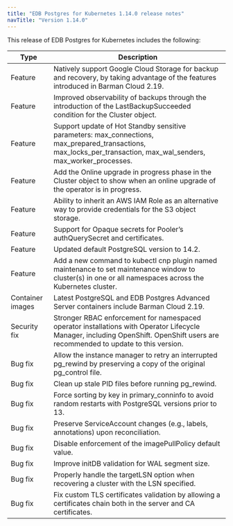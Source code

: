 ```yaml
---
title: "EDB Postgres for Kubernetes 1.14.0 release notes"
navTitle: "Version 1.14.0"
---
```


This release of EDB Postgres for Kubernetes includes the following:

| Type           | Description                                                                                                                        |
| -------------- | ---------------------------------------------------------------------------------------------------------------------------------- |
| Feature | Natively support Google Cloud Storage for backup and recovery, by taking advantage of the features introduced in Barman Cloud 2.19. |
| Feature | Improved observability of backups through the introduction of the LastBackupSucceeded condition for the Cluster object. |
| Feature | Support update of Hot Standby sensitive parameters: max_connections, max_prepared_transactions, max_locks_per_transaction, max_wal_senders, max_worker_processes.|
| Feature | Add the Online upgrade in progress phase in the Cluster object to show when an online upgrade of the operator is in progress.|
| Feature | Ability to inherit an AWS IAM Role as an alternative way to provide credentials for the S3 object storage.|
| Feature | Support for Opaque secrets for Pooler’s authQuerySecret and certificates.|
| Feature | Updated default PostgreSQL version to 14.2. |
| Feature | Add a new command to kubectl cnp plugin named maintenance to set maintenance window to cluster(s) in one or all namespaces across the Kubernetes cluster. |
| Container images | Latest PostgreSQL and EDB Postgres Advanced Server containers include Barman Cloud 2.19. |
| Security fix | Stronger RBAC enforcement for namespaced operator installations with Operator Lifecycle Manager, including OpenShift. OpenShift users are recommended to update to this version. |
| Bug fix | Allow the instance manager to retry an interrupted pg_rewind by preserving a copy of the original pg_control file. |
| Bug fix | Clean up stale PID files before running pg_rewind. |
| Bug fix | Force sorting by key in primary_conninfo to avoid random restarts with PostgreSQL versions prior to 13. |
| Bug fix | Preserve ServiceAccount changes (e.g., labels, annotations) upon reconciliation. |
| Bug fix | Disable enforcement of the imagePullPolicy default value. |
| Bug fix | Improve initDB validation for WAL segment size. |
| Bug fix | Properly handle the targetLSN option when recovering a cluster with the LSN specified. |
| Bug fix | Fix custom TLS certificates validation by allowing a certificates chain both in the server and CA certificates. |











